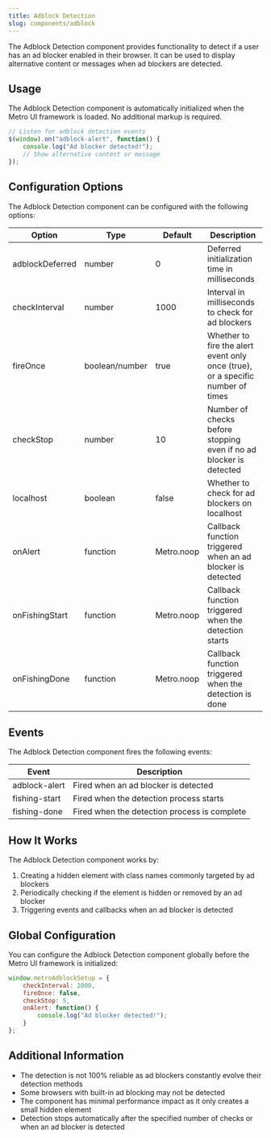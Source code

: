 ```yaml
---
title: Adblock Detection
slug: components/adblock
---
```


The Adblock Detection component provides functionality to detect if a user has an ad blocker enabled in their browser. It can be used to display alternative content or messages when ad blockers are detected.

## Usage

The Adblock Detection component is automatically initialized when the Metro UI framework is loaded. No additional markup is required.

```javascript
// Listen for adblock detection events
$(window).on("adblock-alert", function() {
    console.log("Ad blocker detected!");
    // Show alternative content or message
});
```

## Configuration Options

The Adblock Detection component can be configured with the following options:

| Option | Type | Default | Description |
| ------ | ---- | ------- | ----------- |
| adblockDeferred | number | 0 | Deferred initialization time in milliseconds |
| checkInterval | number | 1000 | Interval in milliseconds to check for ad blockers |
| fireOnce | boolean/number | true | Whether to fire the alert event only once (true), or a specific number of times |
| checkStop | number | 10 | Number of checks before stopping even if no ad blocker is detected |
| localhost | boolean | false | Whether to check for ad blockers on localhost |
| onAlert | function | Metro.noop | Callback function triggered when an ad blocker is detected |
| onFishingStart | function | Metro.noop | Callback function triggered when the detection starts |
| onFishingDone | function | Metro.noop | Callback function triggered when the detection is done |

## Events

The Adblock Detection component fires the following events:

| Event | Description |
| ----- | ----------- |
| adblock-alert | Fired when an ad blocker is detected |
| fishing-start | Fired when the detection process starts |
| fishing-done | Fired when the detection process is complete |

## How It Works

The Adblock Detection component works by:

1. Creating a hidden element with class names commonly targeted by ad blockers
2. Periodically checking if the element is hidden or removed by an ad blocker
3. Triggering events and callbacks when an ad blocker is detected

## Global Configuration

You can configure the Adblock Detection component globally before the Metro UI framework is initialized:

```javascript
window.metroAdblockSetup = {
    checkInterval: 2000,
    fireOnce: false,
    checkStop: 5,
    onAlert: function() {
        console.log("Ad blocker detected!");
    }
};
```

## Additional Information

- The detection is not 100% reliable as ad blockers constantly evolve their detection methods
- Some browsers with built-in ad blocking may not be detected
- The component has minimal performance impact as it only creates a small hidden element
- Detection stops automatically after the specified number of checks or when an ad blocker is detected